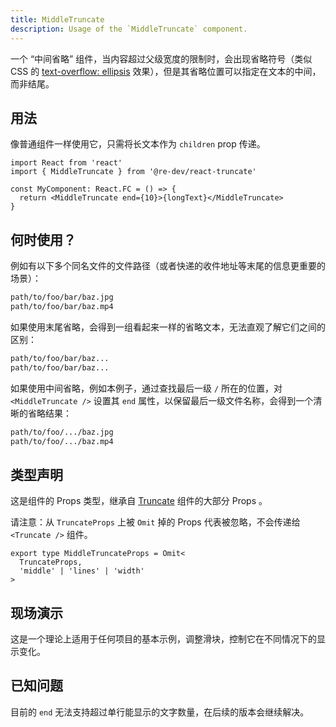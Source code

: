 ```yaml
---
title: MiddleTruncate
description: Usage of the `MiddleTruncate` component.
---
```



一个 “中间省略” 组件，当内容超过父级宽度的限制时，会出现省略符号（类似 CSS 的 [text-overflow: ellipsis](https://developer.mozilla.org/zh-CN/docs/Web/CSS/text-overflow) 效果），但是其省略位置可以指定在文本的中间，而非结尾。

## 用法

像普通组件一样使用它，只需将长文本作为 `children` prop 传递。

```tsx
import React from 'react'
import { MiddleTruncate } from '@re-dev/react-truncate'

const MyComponent: React.FC = () => {
  return <MiddleTruncate end={10}>{longText}</MiddleTruncate>
}
```

## 何时使用？

例如有以下多个同名文件的文件路径（或者快递的收件地址等末尾的信息更重要的场景）：

```bash
path/to/foo/bar/baz.jpg
path/to/foo/bar/baz.mp4
```

如果使用末尾省略，会得到一组看起来一样的省略文本，无法直观了解它们之间的区别：

```bash
path/to/foo/bar/baz...
path/to/foo/bar/baz...
```

如果使用中间省略，例如本例子，通过查找最后一级 `/` 所在的位置，对 `<MiddleTruncate />` 设置其 `end` 属性，以保留最后一级文件名称，会得到一个清晰的省略结果：

```bash
path/to/foo/.../baz.jpg
path/to/foo/.../baz.mp4
```

## 类型声明

这是组件的 Props 类型，继承自 [Truncate](/zh/reference/truncate/) 组件的大部分 Props 。

请注意：从 `TruncateProps` 上被 `Omit` 掉的 Props 代表被忽略，不会传递给 `<Truncate />` 组件。

```tsx
export type MiddleTruncateProps = Omit<
  TruncateProps,
  'middle' | 'lines' | 'width'
>
```

## 现场演示

这是一个理论上适用于任何项目的基本示例，调整滑块，控制它在不同情况下的显示变化。

<ControllableMiddleTruncate client:only="react" lang="zh" />

## 已知问题

目前的 `end` 无法支持超过单行能显示的文字数量，在后续的版本会继续解决。
